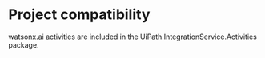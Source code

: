 ﻿# Project compatibility

watsonx.ai activities are included in the
                UiPath.IntegrationService.Activities package.




|  |
| ---
